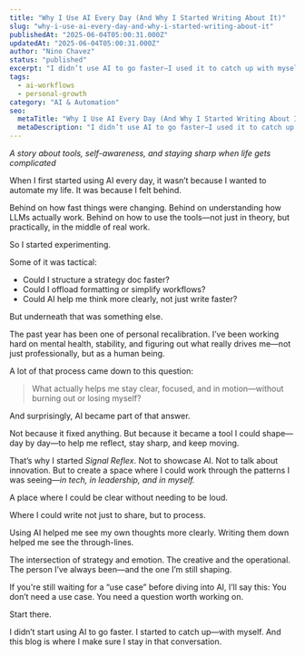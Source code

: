 ```yaml
---
title: "Why I Use AI Every Day (And Why I Started Writing About It)"
slug: "why-i-use-ai-every-day-and-why-i-started-writing-about-it"
publishedAt: "2025-06-04T05:00:31.000Z"
updatedAt: "2025-06-04T05:00:31.000Z"
author: "Nino Chavez"
status: "published"
excerpt: "I didn’t use AI to go faster—I used it to catch up with myself. This blog is where that journey turned into something useful and real."
tags:
  - ai-workflows
  - personal-growth
category: "AI & Automation"
seo:
  metaTitle: "Why I Use AI Every Day (And Why I Started Writing About It)"
  metaDescription: "I didn’t use AI to go faster—I used it to catch up with myself. This blog is where that journey turned into something useful and real."
---
```

*A story about tools, self-awareness, and staying sharp when life gets complicated*

When I first started using AI every day, it wasn’t because I wanted to automate my life.
It was because I felt behind.

Behind on how fast things were changing.
Behind on understanding how LLMs actually work.
Behind on how to use the tools—not just in theory, but practically, in the middle of real work.

So I started experimenting.

Some of it was tactical:

- Could I structure a strategy doc faster?
- Could I offload formatting or simplify workflows?
- Could AI help me think more clearly, not just write faster?

But underneath that was something else.

The past year has been one of personal recalibration.
I’ve been working hard on mental health, stability, and figuring out what really drives me—not just professionally, but as a human being.

A lot of that process came down to this question:

> What actually helps me stay clear, focused, and in motion—without burning out or losing myself?

And surprisingly, AI became part of that answer.

Not because it fixed anything.
But because it became a tool I could shape—day by day—to help me reflect, stay sharp, and keep moving.

That’s why I started *Signal Reflex*.
Not to showcase AI. Not to talk about innovation.
But to create a space where I could work through the patterns I was seeing—*in tech, in leadership, and in myself.*

A place where I could be clear without needing to be loud.

Where I could write not just to share, but to process.

Using AI helped me see my own thoughts more clearly.
Writing them down helped me see the through-lines.

The intersection of strategy and emotion.
The creative and the operational.
The person I’ve always been—and the one I’m still shaping.

If you're still waiting for a “use case” before diving into AI, I’ll say this:
You don’t need a use case.
You need a question worth working on.

Start there.

I didn’t start using AI to go faster.
I started to catch up—with myself.
And this blog is where I make sure I stay in that conversation.
